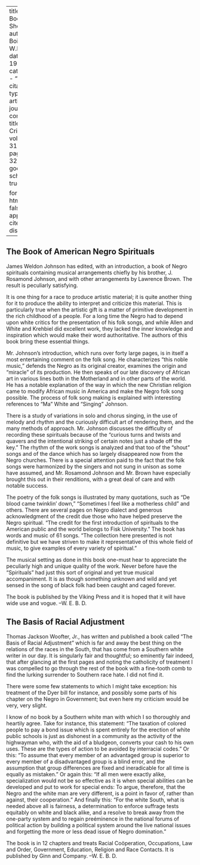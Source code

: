 
---
title: 'Our Book Shelf'
author: Du Bois, W.E.B.
date: May 1925
categories: 
  - ""
citation: 
  type: article-journal
  container-title: The Crisis
  volume: 31
  issue: 1
  page: 31-32
google-scholar: true

format:
  html:
    toc: false
    appendix-cite-as: display
---



<h2>The Book of American Negro Spirituals</h2> 

James Weldon Johnson has edited, with an introduction, a book of Negro spirituals containing musical arrangements chiefly by his brother, J. Rosamond Johnson, and with other arrangements by Lawrence Brown. The result is peculiarly satisfying. 

It is one thing for a race to produce artistic material; it is quite another thing for it to produce the ability to interpret and criticize this material. This is particularly true when the artistic gift is a matter of primitive development in the rich childhood of a people. For a long time the Negro had to depend upon white critics for the presentation of his folk songs, and while Allen and White and Krehbiel did excellent work, they lacked the inner knowledge and inspiration which would make their word authoritative. The authors of this book bring these essential things. 

Mr. Johnson's introduction, which runs over forty large pages, is in itself a most entertaining comment on the folk song. He characterizes "this noble music," defends the Negro as its original creator, examines the origin and "miracle" of its production. He then speaks of our late discovery of African art in various lines both in the Motherland and in other parts of the world. He has a notable explanation of the way in which the new Christian religion came to modify African music in America and make the Negro folk song possible. The process of folk song making is explained with interesting references to "Ma" White and "Singing" Johnson. 

There is a study of variations in solo and chorus singing, in the use of melody and rhythm and the curiously difficult art of rendering them, and the many methods of approach. Mr. Johnson discusses the difficulty of recording these spirituals because of the "curious turns and twists and quavers and the intentional striking of certain notes just a shade off the key." The rhythm of the work songs is analyzed and that too of the "shout" songs and of the dance which has so largely disappeared now from the Negro churches. There is a special attention paid to the fact that the folk songs were harmonized by the singers and not sung in unison as some have assumed, and Mr. Rosamond Johnson and Mr. Brown have especially brought this out in their renditions, with a great deal of care and with notable success. 

The poetry of the folk songs is illustrated by many quotations, such as "De blood came twinklin' down," "Sometimes I feel like a motherless child" and others. There are several pages on Negro dialect and generous acknowledgment of the credit due those who have helped preserve the Negro spiritual. "The credit for the first introduction of spirituals to the American public and the world belongs to Fisk University." The book has words and music of 61 songs. "The collection here presented is not definitive but we have striven to make it representative of this whole field of music, to give examples of every variety of spiritual." 

The musical setting as done in this book one-must hear to appreciate the peculiarly high and unique quality of the work. Never before have the "Spirituals" had just this sort of original and yet true musical accompaniment. It is as though something unknown and wild and yet sensed in the song of black folk had been caught and caged forever. 

The book is published by the Viking Press and it is hoped that it will have wide use and vogue. <span class="right">--W. E. B. D.</span>

<h2> The Basis of Racial Adjustment </h2>

Thomas Jackson Woofter, Jr., has written and published a book called "The Basis of Racial Adjustment" which is far and away the best thing on the relations of the races in the South, that has come from a Southern white writer in our day. It is singularly fair and thoughtful; so eminently fair indeed, that after glancing at the first pages and noting the catholicity of treatment I was compelled to go through the rest of the book with a fine-tooth comb to find the lurking surrender to Southern race hate. I did not find it. 

There were some few statements to which I might take exception: his treatment of the Dyer bill for instance, and possibly some parts of his chapter on the Negro in Government; but even here my criticism would be very, very slight. 

I know of no book by a Southern white man with which I so thoroughly and heartily agree. Take for instance, this statement: "The taxation of colored people to pay a bond issue which is spent entirely for the erection of white public schools is just as dishonest in a community as the activity of the highwayman who, with the aid of a bludgeon, converts your cash to his own uses. These are the types of action to be avoided by interracial codes." Or this: "To assume that every member of an advantaged group is superior to every member of a disadvantaged group is a blind error, and the assumption that group differences are fixed and ineradicable for all time is equally as mistaken." Or again this: "If all men were exactly alike, specialization would not be so effective as it is when special abilities can be developed and put to work for special ends: To argue, therefore, that the Negro and the white man are very different, is a point in favor of, rather than against, their cooperation." And finally this: "For the white South, what is needed above all is fairness, a determination to enforce suffrage tests equitably on white and black alike, and a resolve to break away from the one-party system and to regain preéminence in the national forums of political action by building a political system around the live national issues and forgetting the more or less dead issue of Negro domination."

The book is in 12 chapters and treats Racial Coöperation, Occupations, Law and Order, Government, Education, Religion and Race Contacts. It is published by Ginn and Company. <span class="right">--W. E. B. D.</span>

